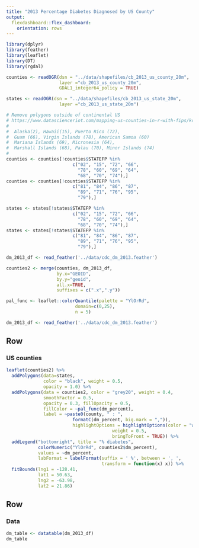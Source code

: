 ```yaml
---
title: "2013 Percentage Diabetes Diagnosed by US County"
output:
  flexdashboard::flex_dashboard:
    orientation: rows
---
```


```r
library(dplyr)
library(feather)
library(leaflet)
library(DT)
library(rgdal)

counties <- readOGR(dsn = "../data/shapefiles/cb_2013_us_county_20m",
                    layer ="cb_2013_us_county_20m",
                    GDAL1_integer64_policy = TRUE)

states <- readOGR(dsn = "../data/shapefiles/cb_2013_us_state_20m",
                    layer ="cb_2013_us_state_20m")

# Remove polygons outside of continental US
# https://www.datascienceriot.com/mapping-us-counties-in-r-with-fips/kris/
#
#  Alaska(2), Hawaii(15), Puerto Rico (72),
#  Guam (66), Virgin Islands (78), American Samoa (60)
#  Mariana Islands (69), Micronesia (64),
#  Marshall Islands (68), Palau (70), Minor Islands (74)
#
counties <- counties[!counties$STATEFP %in%
  					     c("02", "15", "72", "66",
  					       "78", "60", "69", "64",
  					       "68", "70", "74"),]
counties <- counties[!counties$STATEFP %in%
  					     c("81", "84", "86", "87",
  					       "89", "71", "76", "95",
  					       "79"),]

states <- states[!states$STATEFP %in%
  					     c("02", "15", "72", "66",
  					       "78", "60", "69", "64",
  					       "68", "70", "74"),]
states <- states[!states$STATEFP %in%
  					     c("81", "84", "86", "87",
  					       "89", "71", "76", "95",
  					       "79"),]

dm_2013_df <- read_feather('../data/cdc_dm_2013.feather')

counties2 <- merge(counties, dm_2013_df,
                   by.x="GEOID",
                   by.y="geoid",
                   all.x=TRUE,
                   suffixes = c(".x",".y"))

pal_func <- leaflet::colorQuantile(palette = "YlOrRd",
                          domain=c(0,25),
                          n = 5)

dm_2013_df <- read_feather('../data/cdc_dm_2013.feather')
```

Row {data-height=500}
-------------------------------------
### US counties
```r
leaflet(counties2) %>%
  addPolygons(data=states,
              color = "black", weight = 0.5,
              opacity = 1.0) %>%
  addPolygons(data = counties2, color = "grey20", weight = 0.4,
              smoothFactor = 0.5,
              opacity = 0.3, fillOpacity = 0.5,
              fillColor = ~pal_func(dm_percent),
              label = ~paste0(county, " : ",
                         formatC(dm_percent, big.mark = ",")),
                         highlightOptions = highlightOptions(color = "white",
                                        weight = 0.5,
                                        bringToFront = TRUE)) %>%
  addLegend("bottomright", title = "% diabetes",
            colorNumeric("YlOrRd", counties2$dm_percent),
            values = ~dm_percent,
            labFormat = labelFormat(suffix = ' %', between = ', ',
                                    transform = function(x) x)) %>%
  fitBounds(lng1 = -128.41,
            lat1 = 50.63,
            lng2 = -63.98,
            lat2 = 21.86)
```

Row {data-height=450}
-------------------------------------

### Data
```r
dm_table <- datatable(dm_2013_df)
dm_table
```
